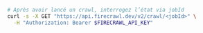 ```bash cURL
# Après avoir lancé un crawl, interrogez l’état via jobId
curl -s -X GET "https://api.firecrawl.dev/v2/crawl/<jobId>" \
  -H "Authorization: Bearer $FIRECRAWL_API_KEY"
```
